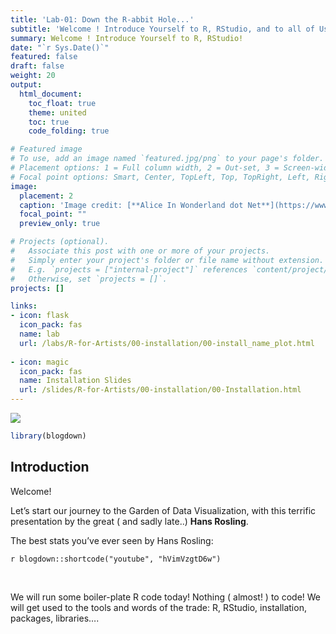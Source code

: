 ```yaml
---
title: 'Lab-01: Down the R-abbit Hole...'
subtitle: 'Welcome ! Introduce Yourself to R, RStudio, and to all of Us!'
summary: Welcome ! Introduce Yourself to R, RStudio!
date: "`r Sys.Date()`"
featured: false
draft: false
weight: 20
output:
  html_document:
    toc_float: true
    theme: united
    toc: true
    code_folding: true

# Featured image
# To use, add an image named `featured.jpg/png` to your page's folder.
# Placement options: 1 = Full column width, 2 = Out-set, 3 = Screen-width
# Focal point options: Smart, Center, TopLeft, Top, TopRight, Left, Right, BottomLeft, Bottom, BottomRight
image:
  placement: 2
  caption: 'Image credit: [**Alice In Wonderland dot Net**](https://www.alice-in-wonderland.net/)'
  focal_point: ""
  preview_only: true

# Projects (optional).
#   Associate this post with one or more of your projects.
#   Simply enter your project's folder or file name without extension.
#   E.g. `projects = ["internal-project"]` references `content/project/deep-learning/index.md`.
#   Otherwise, set `projects = []`.
projects: []

links:
- icon: flask
  icon_pack: fas
  name: lab
  url: /labs/R-for-Artists/00-installation/00-install_name_plot.html
  
- icon: magic
  icon_pack: fas
  name: Installation Slides
  url: /slides/R-for-Artists/00-installation/00-Installation.html
---
```


![](featured.jpg)

```r
library(blogdown)
```

## Introduction

Welcome! 

Let's start our journey to the Garden of Data Visualization, with this terrific presentation by the great ( and sadly late..) **Hans Rosling**.

The best stats you've ever seen by Hans Rosling: 

`r blogdown::shortcode("youtube", "hVimVzgtD6w")`


<br>

We will run some boiler-plate R code today! Nothing ( almost! ) to code! We will get used to the tools and words of the trade: R, RStudio, installation, packages, libraries....





